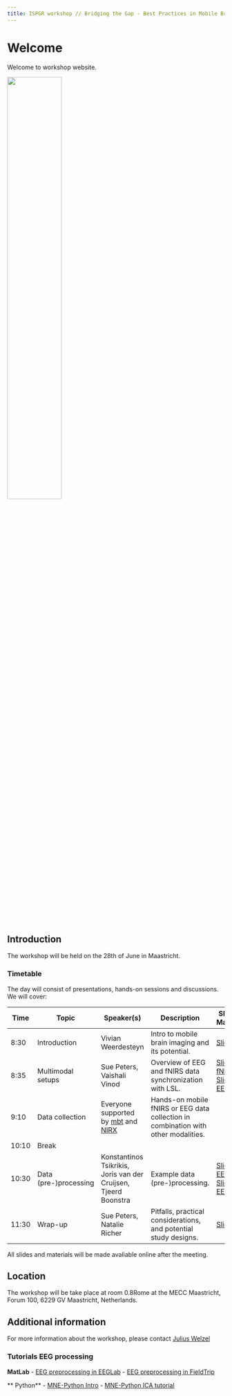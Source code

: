 ```yaml
---
title: ISPGR workshop // Bridging the Gap - Best Practices in Mobile Brain Imaging
---
```


# Welcome
Welcome to workshop website.

![](treadmill_walking.png){width="50%" fig-align="center"}

## Introduction
The workshop will be held on the 28th of June in Maastricht.

### Timetable
The day will consist of presentations, hands-on sessions and discussions. We will cover:

| Time  | Topic                     | Speaker(s)                              | Description                                                                                  | Slides & Materials                                                                                  |
|-------|---------------------------|-----------------------------------------|----------------------------------------------------------------------------------------------|-----------------------------------------------------------------------------------------------------|
| 8:30  | Introduction              | Vivian Weerdesteyn                     | Intro to mobile brain imaging and its potential.                                             | [Slides](slides/vivian_intro.pdf)                                                                  |
| 8:35  | Multimodal setups         | Sue Peters, Vaishali Vinod              | Overview of EEG and fNIRS data synchronization with LSL.                                     | [Slides fNIRS](slides/sue_multimodal_fnirs_plus_wrapup.pdf.pdf) <br> [Slides EEG](slides/lila_sync_eeg.pdf) |
| 9:10  | Data collection           | Everyone supported by [mbt](https://mbraintrain.com/) and [NIRX](https://nirx.net/) | Hands-on mobile fNIRS or EEG data collection in combination with other modalities.           |                                                                                                     |
| 10:10 | Break                     |                                         |                                                                                              |                                                                                                     |
| 10:30 | Data (pre-)processing     | Konstantinos Tsikrikis, Joris van der Cruijsen, Tjeerd Boonstra | Example data (pre-)processing.                                                              | [Slides EEG 1](slides/joris_eeg_preprocessing.pdf) <br> [Slides EEG 2](slides/tjeerd_gait_related_eeg_processing_2.pdf) |
| 11:30 | Wrap-up                   | Sue Peters, Natalie Richer              | Pitfalls, practical considerations, and potential study designs.                             | [Slides](slides/sue_multimodal_fnirs_plus_wrapup.pdf)                                               |


All slides and materials will be made avaliable online after the meeting.

## Location
The workshop will be take place at room 0.8Rome at the MECC Maastricht, Forum 100, 6229 GV Maastricht, Netherlands.

## Additional information
For more information about the workshop, please contact [Julius Welzel](mailto:j.welzel@neurologie.uni-kiel.de)

### Tutorials EEG processing

**MatLab**
- [EEG preprocessing in EEGLab](https://eeglab.org/tutorials/)
- [EEG preprocessing in FieldTrip](https://www.fieldtriptoolbox.org/development/module/preproc/)

** Python**
- [MNE-Python Intro](https://mne.tools/stable/auto_tutorials/index.html#preprocessing)
- [MNE-Python ICA tutorial](https://mne.tools/stable/auto_tutorials/preprocessing/40_artifact_correction_ica.html#sphx-glr-auto-tutorials-preprocessing-40-artifact-correction-ica-py)